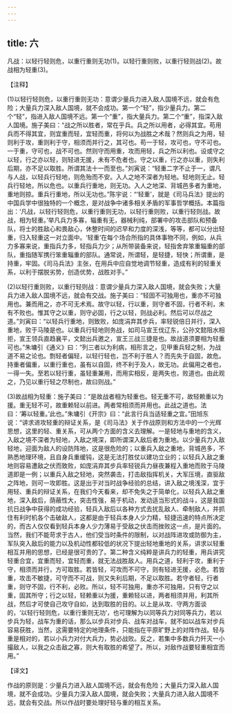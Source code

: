 ```yaml
---
---
---
```

title: 六
---



凡战：以轻行轻则危，以重行重则无功(1)。以轻行重则败，以重行轻则战(2)。故战相为轻重(3)。

【注释】

(1)以轻行轻则危，以重行重则无功：意谓少量兵力进入敌人国境不远，就会有危险；大量兵力深入敌人国境，就不会成功。第一个“轻”，指少量兵力。第二个“轻”，指进入敌人国境不远。第一个“重”，指大量兵力。第二个“重”，指深入敌人国境。施子美曰：“战之所以胜者，常在乎兵。兵之所以用者，必得其宜。苟用兵而不得其宜，则宜重而轻，宜轻而重，将何以为战胜之术哉？然则兵之为用，轻则利于攻，重则利于守，相须而并行之，其可也。苟一于轻，攻可也，守不可也。一于重，守可也，战不可也。然则守而用重，攻而用轻，兵之所以利也。设或守之以轻，行之亦以轻，则轻进无援，未有不危者也。守之以重，行之亦以重，则失利后期，亦不足以取胜。所谓其法十一而至也。”刘寅说：“轻重二字不止于一，谓凡与人战，以轻兵行轻地，则危殆而不安。入人之地不深者为轻地。轻地则无止。轻兵行轻地，所以危也。以重兵行重地，则无功。入人之地深、背城邑多者为重地，重地则掠。重兵行重地，所以无功也。”陈宇说：“‘轻重’，就是《司马兵法》提出的中国兵学中很独特的一个概念，是对战争中诸多相关矛盾的军事哲学概括。本篇指出：‘凡战，以轻行轻则危，以重行重则无功，以轻行重则败，以重行轻则战。故战，相为轻重。’举凡兵力多寡，辎重有无，器械利纯，部署中的攻击部队和预备队，将士的胜敌心和畏敌心，休整时间的迟早和力度的深浅，等等，都可以分出轻重，归入轻重这一对立面中。‘轻重’在每个场合所指的具体事物不同，例如，从兵力多寡来说，重指兵力多，轻指兵力少；从所带装备来说，轻指舍弃笨重辎重的部队，重指随军携行笨重辎重的部队。通常说，所谓轻，是轻捷，轻快；所谓重，是持重，牢固。《司马兵法》主张，在用兵中应自觉地调节轻重，造成有利的轻重关系，以利于摆脱劣势，创造优势，战胜对手。”

(2)以轻行重则败，以重行轻则战：意谓少量兵力深入敌人国境，就会失败；大量兵力进入敌人国境不远，就会有交战。施子美曰：“轻固不可独用也，重亦不可独用也。兼而用之，亦不可无术焉。故守以轻，行以重，则守者不固，行者不利，未有不败也。惟其守之以重，则守必固，行之以轻，则战必利。然后可以尽战之道。”刘寅曰：“以轻兵行重地，则致败，如庞涓弃其步兵，率轻锐倍日并行，深入重地，败于马陵是也。以重兵行轻地则务战，如司马宣王伐辽东，公孙文懿阻水相拒，宣王领兵直趋襄平，文懿出兵邀之，宣王三战三捷是也。故战道须要相为轻重可也。”朱墉引《通义》曰：“列三者以为利病，相形言之，见甲重兵轻之制，为战道不易之论也。剽轻者偏轻，以轻行轻也，岂不利于胜人？而先失于自固，故危。持重者偏重，以重行重也，虽有以自固，终不利于及人，故无功。此偏用之者也，一得一失。至若以轻行重，虽轻重兼用，而用实相反，是两失也，败道也。由此观之，乃见以重行轻之尽制也，故曰则战。”

(3)故战相为轻重：施子美曰：“是故战者相为轻重也。轻无重不可，故轻赖重以为援。重无轻不可，故重赖轻以前进。两者常相须而并用也。此战之道也。法曰：‘筹以轻重。’此也。”朱墉引《开宗》曰：“此言行兵当适轻重之宜。”田旭东说：“讲求进攻轻重的辩证关系，是《司马法》关于作战原则和方法中的一个光辉思想，这里的轻、重关系，可从两个方面的含义去理解。一是轻地与重地的含义，入敌之境不深者为轻地，入敌之境深，即所谓深入敌后者为重地。以少量兵力入敌轻地，迎面为敌人的设防阵地，这是很危险的；以重兵入敌之重地，背城邑多，不熟悉地理环境，且自身兵重缓钝，这是无法打胜仗以建功立业的；以轻兵入敌之重地则容易遭敌之伏而致败，如庞涓弃其步兵率轻锐兵力昼夜兼程入重地而败于马陵道即是一例；以重兵入敌之轻地，突然袭击，打击敌指挥机关，大军压境，直驱敌之阵地，则可一攻即胜。这是出于对当时战争经验的总结，讲入敌之境浅深，宜于用轻、重兵的辩证关系，在我们今天看来，却不免失之于简单化，以轻兵入敌之重地，深入敌后，荫蔽性大，突击性强，易于机动，发动适当形式的战斗，这是我国抗日战争中获得的成功经验，轻兵入敌后以各种方式去扰乱敌人、牵制敌人，并抓住有利时机各个击破敌人，这都是由于轻兵本身人少力精，轻捷迅速的特点所决定的，而古人仅仅看到轻兵本身人少力薄易于受敌之伏击而挫败这一点，是片面的。当然，我们不能苛求于古人，他们受当时条件的限制，以对战阵进攻或防御为主，军队突入敌后的能力以及机动性都较低的状况下提出轻地重地的关系，讲求以轻重相互并用的思想，已经是很可贵的了。第二种含义纯粹是讲兵力的轻重，用兵讲究轻重合宜，宜重而轻，宜轻而重，就无法战胜敌人。用兵之道，轻利于攻，重利于守，相须而并行，方可取胜。若皆轻，可攻而不可守，则有轻进无援，必危。若皆重，攻击不敏捷，可守而不可战，则又失利后期，不足以取胜。若守者轻，行者重，则守不固，行不利，必败。所以，轻不可独用，重亦不可独用，只有守之以重，固其所守；行之以轻，轻赖重以为援，重赖轻以进，两者相须并用，利其所战，然后才可使自己攻守自如，达到取胜的目的。以上是从攻、守两方面谈的，‘以轻行轻则危，以重行重则无功’，也可理解为以同等兵力对同等兵力，若以步兵为轻，战车为重的话，那么以步兵对步兵、战车对战车，就不如以战车对步兵容易获胜，当然，这需要特定的地理条件，只能指在平原旷野上的对阵作战。轻与重是相对的，若以小兵力对付大兵力，势必战败。反之，若集中多数兵力歼灭一小撮敌人，以我之众击敌之寡，则大有取胜的希望了。所以，对敌作战要轻重相宜而用。”

【译文】

作战的原则是：少量兵力进入敌人国境不远，就会有危险；大量兵力深入敌人国境，就不会成功。少量兵力深入敌人国境，就会失败；大量兵力进入敌人国境不远，就会有交战。所以作战时要处理好轻与重的相互关系。